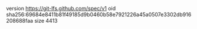 version https://git-lfs.github.com/spec/v1
oid sha256:69684e8411b81f49185d9b0460b58e7921226a45a0507e3302db916208688faa
size 4413
